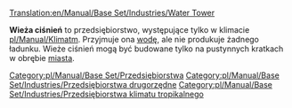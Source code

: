 [[Translation:en/Manual/Base Set/Industries/Water Tower]]

{{pl/Manual/Base Set/Przedsiębiorstwa|name=Wieża ciśnień
|image=en/Manual/Base Set/Industries/Water tower.png
|climates=[[pl/Manual/Klimat]]
|accepts=[[pl/Manual/Base Set/Cargos/Woda|Woda]]
|produces=NIc
}}
'''Wieża ciśnień''' to przedsiębiorstwo, występujące tylko w klimacie [[pl/Manual/Klimat]]m. Przyjmuje ona [[pl/Manual/Base Set/Cargos/Woda|wodę]], ale nie produkuje żadnego ładunku. Wieże ciśnień mogą być budowane tylko na pustynnych kratkach w obrębie [[pl/Manual/Miasta|miasta]]. 

{{pl/Manual/Navbox Industries}}

[[Category:pl/Manual/Base Set/Przedsiębiorstwa]]
[[Category:pl/Manual/Base Set/Industries/Przedsiębiorstwa drugorzędne]]
[[Category:pl/Manual/Base Set/Industries/Przedsiębiorstwa klimatu tropikalnego]]